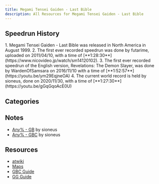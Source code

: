 ```yaml
---
title: Megami Tensei Gaiden - Last Bible
description: All Resources for Megami Tensei Gaiden - Last Bible
---
```



<DocsHero 
    content="Megami Tensei Gaiden - Last Bible is a top down turn-based RPG usually described as the Final Fantasy-like spin-off of Shin Megami Tensei."
    srcUrl={cover}
    alt="Megami Tensei Gaiden - Last Bible Cover"
/>

<LinkCard title="Leaderboards" href="https://www.speedrun.com/mtglb1" description="See all the submitted runs on Speedrun.com"/>

## Speedrun History

<Tabs>
<TabItem label="Any% - GBC">
<Steps> 
1. Megami Tensei Gaiden - Last Bible was released in North America in August 1999.
2. The first ever recorded speedrun was done by futarime, uploaded on 2011/04/10, with a time of [**1:28:30**](https://www.nicovideo.jp/watch/sm14120102).
3. The first ever recorded speedrun of the English version, Revelations: The Demon Slayer, was done by WardenOfSamsara on 2016/11/10 with a time of [**1:52:57**](https://youtu.be/ym29EqjneOA)
4. The current world record is held by sioneus, done on 2020/11/30, with a time of [**1:27:30**](https://youtu.be/gGqGqoAcE0U)
</Steps>
</TabItem>
</Tabs>

## Categories
<CardGrid>
    <Card title="Any% - GB"></Card>
    <Card title="Any% - GBC"></Card>
    <Card title="Any% - GG"></Card>
</CardGrid>

## Notes
- [Any% - GB](https://sioneus.me/notes/lb-gb/) by sioneus
- [Any% - GBC](https://sioneus.me/notes/lb-gbc/) by sioneus

## Resources
- [atwiki](https://w.atwiki.jp/lastbible/)
- [Maps](https://pidlio.com/lb1/map/index.html)
- [GBC Guide](http://mugi.parfe.jp/lb/lbtop.html)
- [GG Guide](http://mugi.parfe.jp/lbgg/lbggtop.html)